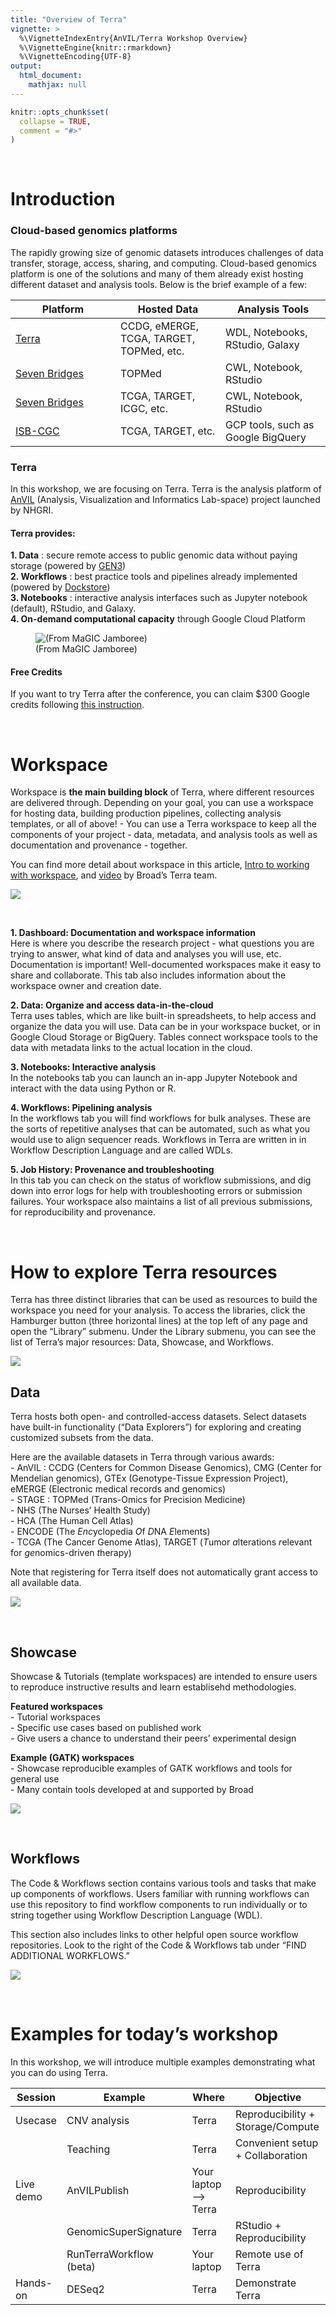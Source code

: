 ```yaml
---
title: "Overview of Terra"
vignette: >
  %\VignetteIndexEntry{AnVIL/Terra Workshop Overview}
  %\VignetteEngine{knitr::rmarkdown}
  %\VignetteEncoding{UTF-8}
output:
  html_document:
    mathjax: null
---
```



```r
knitr::opts_chunk$set(
  collapse = TRUE,
  comment = "#>"
)
```

<br>

# Introduction
### Cloud-based genomics platforms
The rapidly growing size of genomic datasets introduces challenges of data transfer, 
storage, access, sharing, and computing. Cloud-based genomics platform is one of 
the solutions and many of them already exist hosting different dataset and analysis
tools. Below is the brief example of a few:

|Platform | Hosted Data | Analysis Tools |
|---|---|---|
| [Terra](https://anvil.terra.bio/) | CCDG, eMERGE, TCGA, TARGET, TOPMed, etc. | WDL, Notebooks, RStudio, Galaxy |
| [Seven Bridges](https://biodatacatalyst.nhlbi.nih.gov/platforms/seven-bridges) | TOPMed | CWL, Notebook, RStudio |
| [Seven Bridges](http://www.cancergenomicscloud.org/)| TCGA, TARGET, ICGC, etc. | CWL, Notebook, RStudio |
| [ISB-CGC](https://isb-cgc.appspot.com/) | TCGA, TARGET, etc. | GCP tools, such as Google BigQuery |


### Terra
In this workshop, we are focusing on Terra. Terra is the analysis platform  of [AnVIL](https://anvilproject.org/) (Analysis, Visualization and Informatics Lab-space) project launched by NHGRI.

#### Terra provides:   
**1. Data** : secure remote access to public genomic data without paying storage 
(powered by [GEN3](https://gen3.org/))       
**2. Workflows** : best practice tools and pipelines already implemented 
(powered by [Dockstore](https://dockstore.org/))    
**3. Notebooks** : interactive analysis interfaces such as Jupyter notebook (default), 
RStudio, and Galaxy.       
**4. On-demand computational capacity** through Google Cloud Platform   

![(From MaGIC Jamboree)](images/AnVIL_ecosystem.png)

#### Free Credits
If you want to try Terra after the conference, you can claim $300 Google credits
following [this instruction](https://support.terra.bio/hc/en-us/articles/360046295092).
 

<br>

# Workspace
Workspace is **the main building block** of Terra, where different resources are delivered 
through. Depending on your goal, you can use a workspace for hosting data, building production
pipelines, collecting analysis templates, or all of above! - You can use a Terra 
workspace to keep all the components of your project - data, metadata, and analysis 
tools as well as documentation and provenance - together.

You can find more detail about workspace in this article, [Intro to working with workspace](https://support.terra.bio/hc/en-us/articles/360024743371-Intro-to-working-with-workspaces), and [video](https://youtu.be/ONc1Wf7rEuw) by Broad's Terra team.

![](images/workspace.png)

<br>

**1. Dashboard: Documentation and workspace information**  
Here is where you describe the research project - what questions you are trying to answer, what kind of data and analyses you will use, etc. Documentation is important! Well-documented workspaces make it easy to share and collaborate. This tab also includes information about the workspace owner and creation date. 

**2. Data: Organize and access data-in-the-cloud**    
Terra uses tables, which are like built-in spreadsheets, to help access and organize the data you will use. Data can be in your workspace bucket, or in Google Cloud Storage or BigQuery. Tables connect workspace tools to the data with metadata links to the actual location in the cloud.

**3. Notebooks: Interactive analysis**   
In the notebooks tab you can launch an in-app Jupyter Notebook and interact with the data using Python or R. 

**4. Workflows: Pipelining analysis**   
In the workflows tab you will find workflows for bulk analyses. These are the sorts of repetitive analyses that can be automated, such as what you would use to align sequencer reads. Workflows in Terra are written in in Workflow Description Language and are called WDLs. 

**5. Job History: Provenance and troubleshooting**   
In this tab you can check on the status of workflow submissions, and dig down into error logs for help with troubleshooting errors or submission failures. Your workspace also maintains a list of all previous submissions, for reproducibility and provenance.  


<br>

# How to explore Terra resources
Terra has three distinct libraries that can be used as resources to build the workspace 
you need for your analysis. To access the libraries, click the Hamburger button (three 
horizontal lines) at the top left of any page and open the "Library" submenu. Under the 
Library submenu, you can see the list of Terra's major resources: Data, Showcase, and Workflows.

![](images/library.png)


## Data
Terra hosts both open- and controlled-access datasets. Select datasets have built-in 
functionality ("Data Explorers") for exploring and creating customized subsets from the data. 

Here are the available datasets in Terra through various awards:   
- AnVIL : CCDG (Centers for Common Disease Genomics), CMG (Center for Mendelian genomics), 
GTEx (Genotype-Tissue Expression Project), eMERGE (Electronic medical records and genomics)    
- STAGE : TOPMed  (Trans-Omics for Precision Medicine)    
- NHS (The Nurses' Health Study)      
- HCA (The Human Cell Atlas)      
- ENCODE (The *Enc*yclopedia *O*f *D*NA *E*lements)    
- TCGA (The Cancer Genome Atlas), TARGET (*T*umor *a*lterations *r*elevant for *ge*nomics-driven *t*herapy)   


Note that registering for Terra itself does not automatically grant access 
to all available data.

![](images/datasets.png)

<br>

## Showcase
Showcase & Tutorials (template workspaces) are intended to ensure users to reproduce
instructive results and learn establisehd methodologies.

**Featured workspaces**   
- Tutorial workspaces    
- Specific use cases based on published work   
- Give users a chance to understand their peers' experimental design     

**Example (GATK) workspaces**   
- Showcase reproducible examples of GATK workflows and tools for general use   
- Many contain tools developed at and supported by Broad   

![](images/showcase_tutorial.png)

<br>

## Workflows
The Code & Workflows section contains various tools and tasks that make up components of workflows. Users familiar with running workflows can use this repository to find workflow components to run individually or to string together using Workflow Description Language (WDL).

This section also includes links to other helpful open source workflow repositories. Look to the right of the Code & Workflows tab under "FIND ADDITIONAL WORKFLOWS."

![](images/code_workflows.png)

<br>

# Examples for today's workshop
In this workshop, we will introduce multiple examples demonstrating what you
can do using Terra. 

|Session | Example | Where | Objective |
|---|---|---|---|
|Usecase|CNV analysis|Terra|Reproducibility + Storage/Compute|
||Teaching|Terra|Convenient setup + Collaboration|
|Live demo|AnVILPublish|Your laptop --> Terra|Reproducibility|
||GenomicSuperSignature|Terra|RStudio + Reproducibility|
||RunTerraWorkflow (beta)|Your laptop|Remote use of Terra|
|Hands-on|DESeq2|Terra|Demonstrate Terra|


